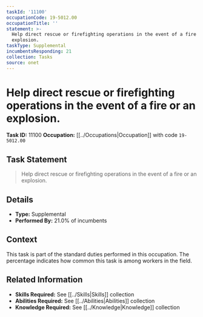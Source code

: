 ```yaml
---
taskId: '11100'
occupationCode: 19-5012.00
occupationTitle: ''
statement: >-
  Help direct rescue or firefighting operations in the event of a fire or an
  explosion.
taskType: Supplemental
incumbentsResponding: 21
collection: Tasks
source: onet
---
```

# Help direct rescue or firefighting operations in the event of a fire or an explosion.

**Task ID:** 11100
**Occupation:** [[../Occupations|Occupation]] with code `19-5012.00`

## Task Statement

> Help direct rescue or firefighting operations in the event of a fire or an explosion.

## Details

- **Type:** Supplemental
- **Performed By:** 21.0% of incumbents

## Context

This task is part of the standard duties performed in this occupation. The percentage indicates how common this task is among workers in the field.

## Related Information

- **Skills Required:** See [[../Skills|Skills]] collection
- **Abilities Required:** See [[../Abilities|Abilities]] collection
- **Knowledge Required:** See [[../Knowledge|Knowledge]] collection
